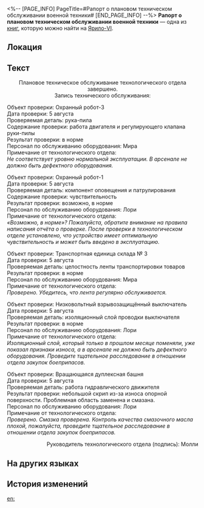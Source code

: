 <%-- [PAGE_INFO]
PageTitle=#Рапорт о плановом техническом обслуживании военной техники#
[END_PAGE_INFO] --%>
{{Дополнить}}
{{Книга Инфобокс
|id           = 097
|Название     = 
|Изображение  = Предмет Записи.png
|Мир          = Ярило-VI
|Томов        = 1
|Автор        = <!--нужно добавить-->
|Описание     = Отдел логистики Среброгривых Стражей периодически выпускает это уведомление о плановом техническом обслуживании. Жаль, что так мало людей обращают на него внимание.
|Том1         = {{tx}}
|Источник1    = {{tx|Отсутствует источник}}
|Персонажи    = 
|Фракции      = 
}}
'''Рапорт о плановом техническом обслуживании военной техники''' — одна из [[Книги|книг]], которую можно найти на [[Ярило-VI]].

==Локация==
{{Отметка карты|<!--название карты-->|<!--id отметки-->}}

==Текст==
<div align="center">Плановое техническое обслуживание технологического отдела завершено.<br />
Запись технического обслуживания:</div>

Объект проверки: Охранный робот-3<br />
Дата проверки: 5 августа<br />
Проверяемая деталь: рука-пила<br />
Содержание проверки: работа двигателя и регулирующего клапана руки-пилы<br />
Результат проверки: в норме<br />
Персонал по обслуживанию оборудования: Мира<br />
Примечание от технологического отдела:<br />
''Не соответствует уровню нормальной эксплуатации. В арсенале не должно быть дефектного оборудования.''

Объект проверки: Охранный робот-1<br />
Дата проверки: 5 августа<br />
Проверяемая деталь: компонент оповещения и патрулирования<br />
Содержание проверки: чувствительность<br />
Результат проверки: возможно, в норме<br />
Персонал по обслуживанию оборудования: Лори<br />
Примечание от технологического отдела:<br />
''«Возможно, в норме»? Пожалуйста, обратите внимание на правила написания отчёта о проверке. После проверки в технологическом отделе установлено, что устройство имеет оптимальную чувствительность и может быть введено в эксплуатацию.''

Объект проверки: Транспортная единица склада №&nbsp;3<br />
Дата проверки: 5 августа<br />
Проверяемая деталь: целостность ленты транспортировки товаров<br />
Результат проверки: в норме<br />
Персонал по обслуживанию оборудования: Мира<br />
Примечание от технологического отдела:<br />
''Проверено. Убедитесь, что лента регулярно обслуживается.''

Объект проверки: Низковольтный взрывозащищённый выключатель<br />
Дата проверки: 5 августа<br />
Проверяемая деталь: изоляционный слой проводки выключателя<br />
Результат проверки: в норме<br />
Персонал по обслуживанию оборудования: Лори<br />
Примечание от технологического отдела:<br />
''Изоляционный слой, который только в прошлом месяце поменяли, уже показал признаки износа, а в арсенале не должно быть дефектного оборудования. Проведите тщательное расследование в отношении отдела закупок боеприпасов.''

Объект проверки: Вращающаяся дуплексная башня<br />
Дата проверки: 5 августа<br />
Проверяемая деталь: работа гидравлического движителя<br />
Результат проверки: небольшой скрип из-за износа опорной поверхности. Проблемная область заменена и смазана.<br />
Персонал по обслуживанию оборудования: Лори<br />
Примечание от технологического отдела:<br />
''Проверено. Смазка проверена. Контроль качества смазочного масла плохой, пожалуйста, проведите тщательное расследование в отношении отдела закупок боеприпасов.''

<div align="right">Руководитель технологического отдела (подпись): Молли</div>

==На других языках==
{{На других языках
|en   = Military Machinery Routine Maintenance Record Form
|zhs  = 军用机械例行检修记录表
|zht  = 軍用機械例行檢修紀錄表
|ja   = 軍用機械定期メンテナンス記録表
|ko   = 군용 장비 정기 점검 기록표
|es   = Registro de inspecciones rutinarias del equipamiento militar
|fr   = Formulaire d'historique de maintenance de routine d'engins militaires
|ru   = Рапорт о плановом техническом обслуживании военной техники
|th   = ตารางบันทึกการบำรุงรักษาเครื่องจักรทางทหาร
|vi   = Bản Ghi Chép Tu Sửa Máy Móc Quân Dụng
|de   = Aufzeichnungen über routinemäßige Wartung von Militärmaschinen
|id   = Catatan Pemeliharaan Rutin Mesin Militer
|pt   = Formulário de Registro de Manutenção de Rotina de Maquinário Militar
}}

==История изменений==
{{История изменений|3.5}}

[[en:]]